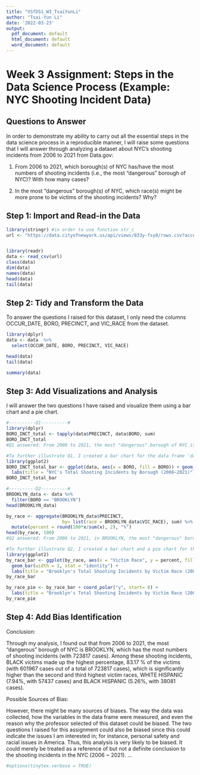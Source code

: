 ```yaml
---
title: "VSfDS1_W3_TsaiYunLi"
author: "Tsai-Yun Li"
date: '2022-03-23'
output:
  pdf_document: default
  html_document: default
  word_document: default
---
```

# Week 3 Assignment: Steps in the Data Science Process (Example: NYC Shooting Incident Data)

## Questions to Answer
In order to demonstrate my ability to carry out all the essential steps in the data science process in a reproducible manner, I will raise some questions that I will answer through analyzing a dataset about NYC's shooting incidents from 2006 to 2021 from Data.gov:

1. From 2006 to 2021, which borough(s) of NYC has/have the most numbers of shooting incidents (i.e., the most "dangerous" borough of NYC)? With how many cases?

2. In the most "dangerous" borough(s) of NYC, which race(s) might be more prone to be victims of the shooting incidents? Why?

## Step 1: Import and Read-in the Data

```r
library(stringr) #in order to use function str_c
url <- "https://data.cityofnewyork.us/api/views/833y-fsy8/rows.csv?accessType=DOWNLOAD"


library(readr)
data <- read_csv(url)
class(data)
dim(data)
names(data)
head(data)
tail(data)

```
## Step 2: Tidy and Transform the Data

To answer the questions I raised for this dataset, I only need the columns OCCUR_DATE, BORO, PRECINCT, and VIC_RACE from the dataset.

```r
library(dplyr)
data <- data  %>%
  select(OCCUR_DATE, BORO, PRECINCT, VIC_RACE)

head(data)
tail(data)

summary(data)
```

## Step 3: Add Visualizations and Analysis

I will answer the two questions I have raised and visualize them using a bar chart and a pie chart.

```r
#----------Q1----------#
library(dplyr)
BORO_INCT_total <- tapply(data$PRECINCT, data$BORO, sum)
BORO_INCT_total
#Q1 answered: From 2006 to 2021, the most "dangerous" borough of NYC is BROOKLYN, which has the most numbers of shooting incidents (with 723817 cases). 

#To further illustrate Q1, I created a bar chart for the data frame 'data':
library(ggplot2)
BORO_INCT_total_bar <- ggplot(data, aes(x = BORO, fill = BORO)) + geom_bar() +
  labs(title = "NYC's Total Shooting Incidents by Borough (2006~2021)")
BORO_INCT_total_bar

#----------Q2----------#
BROOKLYN_data <- data %>%
  filter(BORO == "BROOKLYN")
head(BROOKLYN_data)

by_race <- aggregate(BROOKLYN_data$PRECINCT,
                     by= list(race = BROOKLYN_data$VIC_RACE), sum) %>%
  mutate(percent = round(100*x/sum(x), 2), "%")
head(by_race, 100)
#Q2 answered: From 2006 to 2021, in BROOKLYN, the most "dangerous" borough of NYC, BLACK people might be more prone to be victims of the shooting incidents, because they made up 83.17	% of the victims (with 601967	cases out of a total of 723817 cases).

#To further illustrate Q2, I created a bar chart and a pie chart for the data frame 'by_race':
library(ggplot2) 
by_race_bar <- ggplot(by_race, aes(x = "Victim Race", y = percent, fill= race))+
  geom_bar(width = 1, stat = "identity") +
  labs(title = "Brooklyn's Total Shooting Incidents by Victim Race (2006~2021)")
by_race_bar

by_race_pie <- by_race_bar + coord_polar("y", start= 0) +
  labs(title = "Brooklyn's Total Shooting Incidents by Victim Race (2006~2021)")
by_race_pie 
```

## Step 4: Add Bias Identification

Conclusion:

Through my analysis, I found out that from 2006 to 2021, the most "dangerous" borough of NYC is BROOKLYN, which has the most numbers of shooting incidents (with 723817 cases). Among these shooting incidents, BLACK	victims made up the highest percentage, 83.17	% of the victims (with 601967	cases out of a total of 723817 cases), which is significantly higher than the second and third highest victim races, WHITE HISPANIC (7.94%, with 57437 cases) and BLACK HISPANIC (5.26%, with 38081 cases).

Possible Sources of Bias:

However, there might be many sources of biases. The way the data was collected, how the variables in the data frame were measured, and even the reason why the professor selected of this dataset could be biased. The two questions I raised for this assignment could also be biased since this could indicate the issues I am interested in; for instance, personal safety and racial issues in America. Thus, this analysis is very likely to be biased. It could merely be treated as a reference of but not a definite conclusion to the shooting incidents in the NYC (2006 ~ 2021).
...

```r
#options(tinytex.verbose = TRUE)
```
